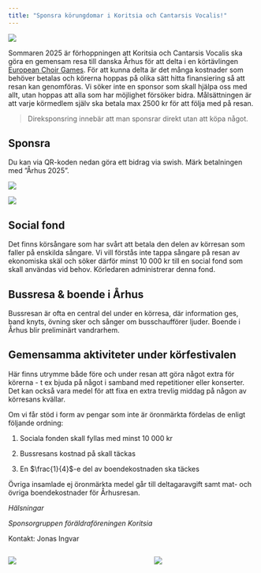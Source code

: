 ```yaml
---
title: "Sponsra körungdomar i Koritsia och Cantarsis Vocalis!"
---
```


::: column-page
![](img/koritsia-sv.jpg)
:::

Sommaren 2025 är förhoppningen att Koritsia och Cantarsis Vocalis ska göra en gemensam resa till danska Århus för att delta i en körtävlingen [European Choir Games](https://www.interkultur.com/events/european-choir-games/aarhus-2025/). För att kunna delta är det många kostnader som behöver betalas och körerna hoppas på olika sätt hitta finansiering så att resan kan genomföras. Vi söker inte en sponsor som skall hjälpa oss med allt, utan hoppas att alla som har möjlighet försöker bidra. Målsättningen är att varje körmedlem själv ska betala max 2500 kr för att följa med på resan.

> Direksponsring innebär att man sponsrar direkt utan att köpa något.

## Sponsra

Du kan via QR-koden nedan göra ett bidrag via swish. Märk betalningen med ”Århus 2025”.

![](img/koritsia.qr.liten.jpg)

::: column-page
![](img/Bild2%20KIA%20och%20CV.jpeg){scale="0.5"}
:::

## Social fond

Det finns körsångare som har svårt att betala den delen av körresan som faller på enskilda sångare. Vi vill förstås inte tappa sångare på resan av ekonomiska skäl och söker därför minst 10 000 kr till en social fond som skall användas vid behov. Körledaren administrerar denna fond.

## Bussresa & boende i Århus

Bussresan är ofta en central del under en körresa, där information ges, band knyts, övning sker och sånger om busschaufförer ljuder. Boende i Århus blir preliminärt vandrarhem.

## Gemensamma aktiviteter under körfestivalen

Här finns utrymme både före och under resan att göra något extra för körerna - t ex bjuda på något i samband med repetitioner eller konserter. Det kan också vara medel för att fixa en extra trevlig middag på någon av körresans kvällar.

Om vi får stöd i form av pengar som inte är öronmärkta fördelas de enligt följande ordning:

1.  Sociala fonden skall fyllas med minst 10 000 kr

2.  Bussresans kostnad på skall täckas

3.  En $\frac{1}{4}$-e del av boendekostnaden ska täckes

Övriga insamlade ej öronmärkta medel går till deltagaravgift samt mat- och övriga boendekostnader för Århusresan.

*Hälsningar*

*Sponsorgruppen föräldraföreningen Koritsia*

Kontakt: Jonas Ingvar

<!-- Följ resan, uppladdning och redovisning av inkomna medel [Gå hit](live.qmd) -->

:::::: columns
::: {.column width="45%"}
![](img/kultlog.jpg){scale="0.5"}
:::

::: {.column width="10%"}
<!-- empty column to create gap -->
:::

::: {.column width="45%"}
![](img/lundlog.jpg){scale="0.5"}
:::
::::::
